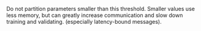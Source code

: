 Do not partition parameters smaller than this threshold. Smaller values use less memory, but can greatly increase communication and slow down training and validating. (especially latency-bound messages).
